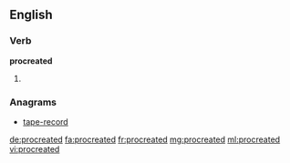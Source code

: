 ==English==

===Verb===
'''procreated'''

# {{past of|procreate}}

===Anagrams===
* [[tape-record#English|tape-record]]

[[de:procreated]]
[[fa:procreated]]
[[fr:procreated]]
[[mg:procreated]]
[[ml:procreated]]
[[vi:procreated]]
